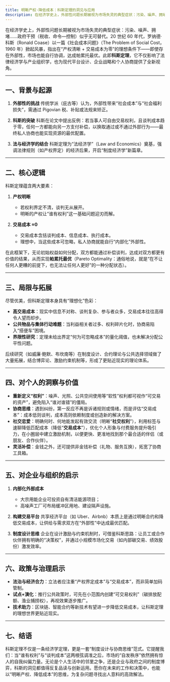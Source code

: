 ```yaml
---
title: 明晰产权·降低成本：科斯定理的洞见与应用
description: 在经济学史上，外部性问题长期被视为市场失灵的典型症状：污染、噪声、拥堵……政府干预（税收、命令—控制）似乎无可替代。20 世纪 60 年代，罗纳德·科斯（Ronald Coase）以一篇《社会成本问题》（The Problem of Social Cost，1960 年）掀起风暴，指出在“产权清晰 + 交易成本为零”的理想条件下——即使存在外部性，市场也能自行协调，达成帕累托最优。此即科斯定理，它不仅影响了法律经济学与产业组织学，也为现代平台设计、企业战略和个人协商提供了全新视角。
---
```


在经济学史上，外部性问题长期被视为市场失灵的典型症状：污染、噪声、拥堵……政府干预（税收、命令—控制）似乎无可替代。20 世纪 60 年代，罗纳德·科斯（Ronald Coase）以一篇《社会成本问题》（The Problem of Social Cost，1960 年）掀起风暴，指出在“产权清晰 + 交易成本为零”的理想条件下——即使存在外部性，市场也能自行协调，达成帕累托最优。此即**科斯定理**，它不仅影响了法律经济学与产业组织学，也为现代平台设计、企业战略和个人协商提供了全新视角。

---

## 一、背景与起源

1. **外部性的挑战**
   传统学派（庇古等）认为，外部性带来“社会成本”与“社会福利损失”，需通过 Pigovian 税、补贴或法规来矫正。

2. **科斯的突破**
   科斯在论文中提出反例：若当事人可自由交易权利，且谈判成本趋于零，任何一方都能向另一方支付补偿，以换取通过或不通过外部行为——最终私人协商也能实现资源的最优配置。

3. **法与经济学的结合**
   科斯定理为“法经济学”（Law and Economics）奠基，强调法律规则（如产权界定）的经济后果，开启“制度经济学”新篇章。

---

## 二、核心逻辑

科斯定理蕴含两大要素：

1. **产权明晰**

   - 若权利界定不清，谈判无从展开。
   - 明晰的产权让“谁有权利”这一基础问题迎刃而解。

2. **交易成本 ≈0**

   - 交易成本含括谈判成本、信息成本、执行成本。
   - 理想中，当这些成本可忽略，私人协商就能自行“内部化”外部性。

在此框架下，无论初始权益如何分配，双方都能通过补偿谈判，达成对双方都更有价值的结果，从而实现**帕累托最优**（Pareto Optimality：通俗地说，就是“在不让任何人更糟的前提下，也无法让任何人更好”的一种分配状态）。

---

## 三、局限与拓展

尽管优美，但科斯定理本身具有“理想化”色彩：

- **高交易成本**：现实中信息不对称、谈判复杂、参与者众多，交易成本往往高得令人望而却步。
- **公共物品与集体行动难题**：当利益相关者过多、权利碎片化时，协商易陷入“搭便车”困境。
- **界限性研究**：定理未给出界定“何为可忽略成本”的量化阈值，也未解决分配公平性问题。

后续研究（如威廉·鲍默、布坎南等）在制度设计、合约理论与公共选择领域做了大量拓展，结合博弈论、激励约束机制等，形成了更贴近现实的理论体系。

---

## 四、对个人的洞察与价值

- **重新定义“权利”**：噪声、光照、公共空间使用等“软性”权利都可视作“可交易的资产”，避免陷入“谁对谁错”的僵局。
- **协商思维**：遇到纠纷，第一反应不再是诉诸规则或情绪，而是评估“交易成本”：成本低则谈判，成本高则依赖制度或创造新的解决方案。
- **社交恋爱**：明确何时、何地能发起有效交流（明晰“**社交权利**”），利用标签与速聊降低匹配成本（降低“**交易成本**”），优化个人形象与付费服务提升吸引力，在小圈层中建立激励机制，以便更快、更准地找到那个最合适的伴侣（或朋友、合作伙伴）。
- **灵活补偿**：金钱之外，还可提供非金钱补偿（礼物、服务互换），拓宽了协商工具箱。

---

## 五、对企业与组织的启示

1. **内部化外部成本**

   - 大宗用能企业可投资自有清洁能源项目；
   - 高噪声工厂可布局缓冲区用地、建设隔声设施。

2. **构建交易平台**
   共享经济平台（如 Uber、Airbnb）本质上是通过明晰合约和降低交易成本，让供给与需求双方在“外部性”中达成最优匹配。

3. **制度设计思维**
   企业在设计激励与约束机制时，可借鉴科斯思路：让员工或合作伙伴拥有明确的“决策权”，并通过小规模市场化交易（如内部碳交易、绩效股份）激发效率。

---

## 六、政策与治理启示

- **法治与经济合力**：立法者应注重“产权界定成本”与“交易成本”，而非简单加码管制。
- **试点+演化**：推行公共政策时，可先在小范围内创建“可交易权利”（碳排放配额、渔业捕捞权），再视效果逐步推广。
- **技术助力**：区块链、智能合约等新技术有望进一步降低交易成本，让科斯定理的理想世界更贴近现实。

---

## 七、结语

科斯定理不仅是一条经济学定理，更是一套“制度设计与协商思维”范式。它提醒我们：当“谁有权利”与“谈判成本”这两根弦调准之后，市场的“自发秩序”依然拥有惊人的自我纠偏力量。无论是个人生活中的邻里之争，还是企业与政府之间的制度博弈，科斯的洞见都值得反复品读与创新运用。愿你在未来的工作和决策中，也能以“明晰产权、降低成本”的思维，为复杂问题寻找出人意料的高效解法。
